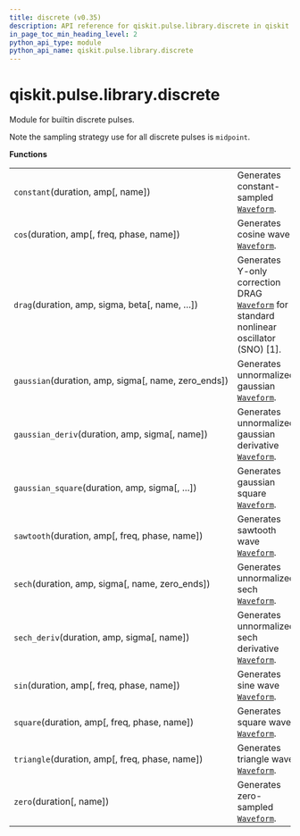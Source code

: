 ```yaml
---
title: discrete (v0.35)
description: API reference for qiskit.pulse.library.discrete in qiskit v0.35
in_page_toc_min_heading_level: 2
python_api_type: module
python_api_name: qiskit.pulse.library.discrete
---
```


<span id="module-qiskit.pulse.library.discrete" />

<span id="qiskit-pulse-library-discrete" />

# qiskit.pulse.library.discrete

Module for builtin discrete pulses.

Note the sampling strategy use for all discrete pulses is `midpoint`.

**Functions**

|                                                       |                                                                                                                                                            |
| ----------------------------------------------------- | ---------------------------------------------------------------------------------------------------------------------------------------------------------- |
| `constant`(duration, amp\[, name])                    | Generates constant-sampled [`Waveform`](qiskit.pulse.library.Waveform "qiskit.pulse.library.Waveform").                                                    |
| `cos`(duration, amp\[, freq, phase, name])            | Generates cosine wave [`Waveform`](qiskit.pulse.library.Waveform "qiskit.pulse.library.Waveform").                                                         |
| `drag`(duration, amp, sigma, beta\[, name, …])        | Generates Y-only correction DRAG [`Waveform`](qiskit.pulse.library.Waveform "qiskit.pulse.library.Waveform") for standard nonlinear oscillator (SNO) \[1]. |
| `gaussian`(duration, amp, sigma\[, name, zero\_ends]) | Generates unnormalized gaussian [`Waveform`](qiskit.pulse.library.Waveform "qiskit.pulse.library.Waveform").                                               |
| `gaussian_deriv`(duration, amp, sigma\[, name])       | Generates unnormalized gaussian derivative [`Waveform`](qiskit.pulse.library.Waveform "qiskit.pulse.library.Waveform").                                    |
| `gaussian_square`(duration, amp, sigma\[, …])         | Generates gaussian square [`Waveform`](qiskit.pulse.library.Waveform "qiskit.pulse.library.Waveform").                                                     |
| `sawtooth`(duration, amp\[, freq, phase, name])       | Generates sawtooth wave [`Waveform`](qiskit.pulse.library.Waveform "qiskit.pulse.library.Waveform").                                                       |
| `sech`(duration, amp, sigma\[, name, zero\_ends])     | Generates unnormalized sech [`Waveform`](qiskit.pulse.library.Waveform "qiskit.pulse.library.Waveform").                                                   |
| `sech_deriv`(duration, amp, sigma\[, name])           | Generates unnormalized sech derivative [`Waveform`](qiskit.pulse.library.Waveform "qiskit.pulse.library.Waveform").                                        |
| `sin`(duration, amp\[, freq, phase, name])            | Generates sine wave [`Waveform`](qiskit.pulse.library.Waveform "qiskit.pulse.library.Waveform").                                                           |
| `square`(duration, amp\[, freq, phase, name])         | Generates square wave [`Waveform`](qiskit.pulse.library.Waveform "qiskit.pulse.library.Waveform").                                                         |
| `triangle`(duration, amp\[, freq, phase, name])       | Generates triangle wave [`Waveform`](qiskit.pulse.library.Waveform "qiskit.pulse.library.Waveform").                                                       |
| `zero`(duration\[, name])                             | Generates zero-sampled [`Waveform`](qiskit.pulse.library.Waveform "qiskit.pulse.library.Waveform").                                                        |

